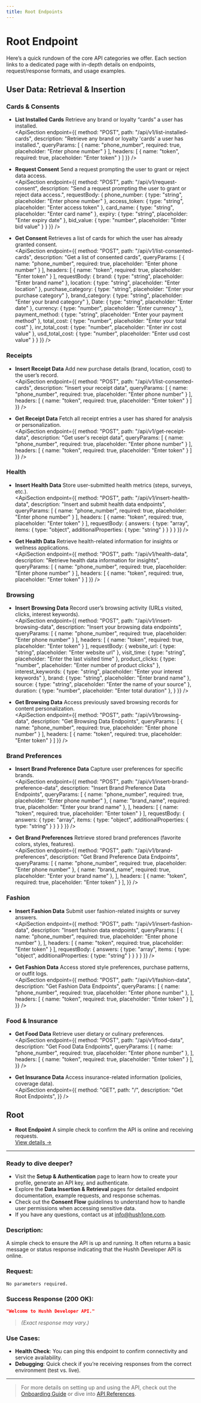 ```yaml
---
title: Root Endpoints
---
```


# Root Endpoint

Here’s a quick rundown of the core API categories we offer. Each section links to a dedicated page with in-depth details on endpoints, request/response formats, and usage examples.

## User Data: Retrieval & Insertion

### Cards & Consents

- **List Installed Cards**
  Retrieve any brand or loyalty “cards” a user has installed.  
  <ApiSection 
  endpoint={{
    method: "POST",
    path: "/api/v1/list-installed-cards",
    description: "Retrieve any brand or loyalty 'cards' a user has installed.",
    queryParams: [
      { name: "phone_number", required: true, placeholder: "Enter phone number" }
    ],
    headers: [
      { name: "token", required: true, placeholder: "Enter token" }
    ]
  }}
  />


- **Request Consent**
  Send a request prompting the user to grant or reject data access.  
  <ApiSection 
  endpoint={{
    method: "POST",
    path: "/api/v1/request-consent",
    description: "Send a request prompting the user to grant or reject data access.",
    requestBody: {
      phone_number: { type: "string", placeholder: "Enter phone number" },
      access_token: { type: "string", placeholder: "Enter access token" },
      card_name: { type: "string", placeholder: "Enter card name" },
      expiry: { type: "string", placeholder: "Enter expiry date" },
      bid_value: { type: "number", placeholder: "Enter bid value" }
    }
  }}
  />

- **Get Consent**
  Retrieves a list of cards for which the user has already granted consent.  
  <ApiSection 
  endpoint={{
    method: "POST",
    path: "/api/v1/list-consented-cards",
    description: "Get a list of consented cards",
    queryParams: [
      { name: "phone_number", required: true, placeholder: "Enter phone number" }
    ],
    headers: [
      { name: "token", required: true, placeholder: "Enter token" }
    ],
    requestBody: {
      brand: { type: "string", placeholder: "Enter brand name" },
      location: { type: "string", placeholder: "Enter location" },
      purchase_category: { type: "string", placeholder: "Enter your purchase category" },
      brand_category: { type: "string", placeholder: "Enter your brand category" },
      Date: { type: "string", placeholder: "Enter date" },
      currency: { type: "number", placeholder: "Enter currency" },
      payment_method: { type: "string", placeholder: "Enter your payment method" },
      total_cost: { type: "number", placeholder: "Enter your total cost" },
      inr_total_cost: { type: "number", placeholder: "Enter inr cost value" },
      usd_total_cost: { type: "number", placeholder: "Enter usd cost value" }
    }
  }}
  />

### Receipts

- **Insert Receipt Data**
  Add new purchase details (brand, location, cost) to the user’s record.  
  <ApiSection 
  endpoint={{
    method: "POST",
    path: "/api/v1/list-consented-cards",
    description: "Insert your receipt data",
    queryParams: [
      { name: "phone_number", required: true, placeholder: "Enter phone number" }
    ],
    headers: [
      { name: "token", required: true, placeholder: "Enter token" }
    ]
  }}
  />

- **Get Receipt Data**
  Fetch all receipt entries a user has shared for analysis or personalization.  
  <ApiSection 
  endpoint={{
    method: "POST",
    path: "/api/v1/get-receipt-data",
    description: "Get user's receipt data",
    queryParams: [
      { name: "phone_number", required: true, placeholder: "Enter phone number" }
    ],
    headers: [
      { name: "token", required: true, placeholder: "Enter token" }
    ]
  }}
  />


### Health

- **Insert Health Data**
  Store user-submitted health metrics (steps, surveys, etc.).  
  <ApiSection 
    endpoint={{
    method: "POST",
    path: "/api/v1/insert-health-data",
    description: "Insert and submit health data endpoints",
    queryParams: [
      { name: "phone_number", required: true, placeholder: "Enter phone number" }
    ],
    headers: [
      { name: "token", required: true, placeholder: "Enter token" }
    ],
    requestBody: {
      answers: {
        type: "array",
        items: {
          type: "object",
          additionalProperties: { type: "string" }
        }
      }
    }
    }}
  />

- **Get Health Data**
  Retrieve health-related information for insights or wellness applications.  
  <ApiSection 
  endpoint={{
    method: "POST",
    path: "/api/v1/health-data",
    description: "Retrieve health data information for insights",
    queryParams: [
      { name: "phone_number", required: true, placeholder: "Enter phone number" }
    ],
    headers: [
      { name: "token", required: true, placeholder: "Enter token" }
    ]
  }}
  />

### Browsing

- **Insert Browsing Data**
  Record user’s browsing activity (URLs visited, clicks, interest keywords).  
  <ApiSection 
  endpoint={{
    method: "POST",
    path: "/api/v1/insert-browsing-data",
    description: "Insert your browsing data endpoints",
    queryParams: [
      { name: "phone_number", required: true, placeholder: "Enter phone number" }
    ],
    headers: [
      { name: "token", required: true, placeholder: "Enter token" }
    ],
    requestBody: {
      website_url: { type: "string", placeholder: "Enter website url" },
      visit_time: { type: "string", placeholder: "Enter the last visited time" },
      product_clicks: { type: "number", placeholder: "Enter number of product clicks" },
      interest_keywords: { type: "string", placeholder: "Enter your interest keywords" },
      brand: { type: "string", placeholder: "Enter brand name" },
      source: { type: "string", placeholder: "Enter the name of your source" },
      duration: { type: "number", placeholder: "Enter total duration" },
    }
  }}
  />

- **Get Browsing Data**
  Access previously saved browsing records for content personalization.  
  <ApiSection 
  endpoint={{
    method: "POST",
    path: "/api/v1/browsing-data",
    description: "Get Browsing Data Endpoints",
    queryParams: [
      { name: "phone_number", required: true, placeholder: "Enter phone number" }
    ],
    headers: [
      { name: "token", required: true, placeholder: "Enter token" }
    ]
  }}
  />

### Brand Preferences

- **Insert Brand Preference Data**
  Capture user preferences for specific brands.  
  <ApiSection 
    endpoint={{
    method: "POST",
    path: "/api/v1/insert-brand-preference-data",
    description: "Insert Brand Preference Data Endpoints",
    queryParams: [
      { name: "phone_number", required: true, placeholder: "Enter phone number" },
      { name: "brand_name", required: true, placeholder: "Enter your brand name" },
    ],
    headers: [
      { name: "token", required: true, placeholder: "Enter token" }
    ],
    requestBody: {
      answers: {
        type: "array",
        items: {
          type: "object",
          additionalProperties: { type: "string" }
        }
      }
    }
  }}
  />

- **Get Brand Preferences**
  Retrieve stored brand preferences (favorite colors, styles, features).  
  <ApiSection 
    endpoint={{
    method: "POST",
    path: "/api/v1/brand-preferences",
    description: "Get Brand Preference Data Endpoints",
    queryParams: [
      { name: "phone_number", required: true, placeholder: "Enter phone number" },
      { name: "brand_name", required: true, placeholder: "Enter your brand name" },
    ],
    headers: [
      { name: "token", required: true, placeholder: "Enter token" }
    ],
  }}
  />

### Fashion

- **Insert Fashion Data**
  Submit user fashion-related insights or survey answers.  
  <ApiSection 
    endpoint={{
    method: "POST",
    path: "/api/v1/insert-fashion-data",
    description: "Insert fashion data endpoints",
    queryParams: [
      { name: "phone_number", required: true, placeholder: "Enter phone number" },
    ],
    headers: [
      { name: "token", required: true, placeholder: "Enter token" }
    ],
    requestBody: {
      answers: {
        type: "array",
        items: {
          type: "object",
          additionalProperties: { type: "string" }
        }
      }
    }
  }}
  />

- **Get Fashion Data**
  Access stored style preferences, purchase patterns, or outfit logs.  
  <ApiSection 
    endpoint={{
    method: "POST",
    path: "/api/v1/fashion-data",
    description: "Get Fashion Data Endpoints",
    queryParams: [
      { name: "phone_number", required: true, placeholder: "Enter phone number" },
    ],
    headers: [
      { name: "token", required: true, placeholder: "Enter token" }
    ],
  }}
  />

### Food & Insurance

- **Get Food Data**
  Retrieve user dietary or culinary preferences.  
  <ApiSection 
    endpoint={{
    method: "POST",
    path: "/api/v1/food-data",
    description: "Get Food Data Endpoints",
    queryParams: [
      { name: "phone_number", required: true, placeholder: "Enter phone number" },
    ],
    headers: [
      { name: "token", required: true, placeholder: "Enter token" }
    ],
  }}
  />

- **Get Insurance Data**
  Access insurance-related information (policies, coverage data).  
  <ApiSection 
    endpoint={{
    method: "GET",
    path: "/",
    description: "Get Root Endpoints",
  }}
  />

## Root

- **Root Endpoint**
  A simple check to confirm the API is online and receiving requests.  
  [View details →](#)

---

### Ready to dive deeper?

- Visit the **Setup & Authentication** page to learn how to create your profile, generate an API key, and authenticate.
- Explore the **Data Insertion & Retrieval** pages for detailed endpoint documentation, example requests, and response schemas.
- Check out the **Consent Flow** guidelines to understand how to handle user permissions when accessing sensitive data.
- If you have any questions, contact us at [info@hush1one.com](mailto:info@hush1one.com).


### Description:
A simple check to ensure the API is up and running. It often returns a basic message or status response indicating that the Hushh Developer API is online.

### Request:
```http
No parameters required.
```



### Success Response (200 OK):
```json
"Welcome to Hushh Developer API."
```

> *(Exact response may vary.)*

### Use Cases:

- **Health Check**: You can ping this endpoint to confirm connectivity and service availability.
- **Debugging**: Quick check if you’re receiving responses from the correct environment (test vs. live).

---

> For more details on setting up and using the API, check out the [Onboarding Guide](/onboarding) or dive into [API References](/api-reference).
